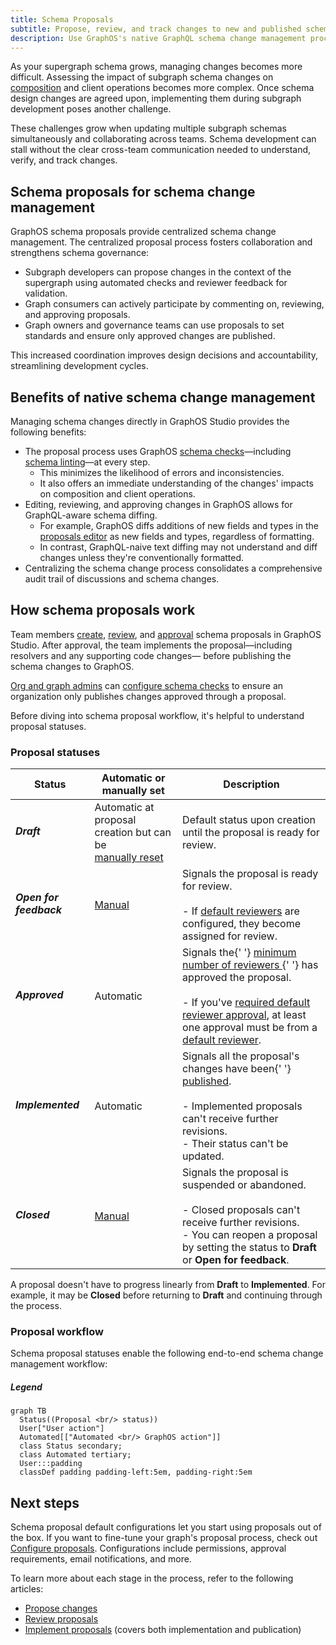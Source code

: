 ```yaml
---
title: Schema Proposals
subtitle: Propose, review, and track changes to new and published schemas
description: Use GraphOS's native GraphQL schema change management process propose, review, and track schema changes before and after publication.
---
```


<EnterpriseFeature linkWithAnchor="https://www.apollographql.com/pricing#collaboration"/>

As your supergraph schema grows, managing changes becomes more difficult.
Assessing the impact of subgraph schema changes on [composition](/federation/federated-types/composition/) and client operations becomes more complex.
Once schema design changes are agreed upon, implementing them during subgraph development poses another challenge.

These challenges grow when updating multiple subgraph schemas simultaneously and collaborating across teams.
Schema development can stall without the clear cross-team communication needed to understand, verify, and track changes.

## Schema proposals for schema change management

GraphOS schema proposals provide centralized schema change management.
The centralized proposal process fosters collaboration and strengthens schema governance:

- Subgraph developers can propose changes in the context of the supergraph using automated checks and reviewer feedback for validation.
- Graph consumers can actively participate by commenting on, reviewing, and approving proposals.
- Graph owners and governance teams can use proposals to set standards and ensure only approved changes are published.

This increased coordination improves design decisions and accountability, streamlining development cycles.

## Benefits of native schema change management

Managing schema changes directly in GraphOS Studio provides the following benefits:

- The proposal process uses GraphOS [schema checks](../schema-checks)&mdash;including [schema linting](../schema-linter)&mdash;at every step.
  - This minimizes the likelihood of errors and inconsistencies.
  - It also offers an immediate understanding of the changes' impacts on composition and client operations.
- Editing, reviewing, and approving changes in GraphOS allows for GraphQL-aware schema diffing.
  - For example, GraphOS diffs additions of new fields and types in the [proposals editor](./creation#edit-subgraph-schemas) as new fields and types, regardless of formatting.
  - In contrast, GraphQL-naive text diffing may not understand and diff changes unless they're conventionally formatted.
- Centralizing the schema change process consolidates a comprehensive audit trail of discussions and schema changes.

## How schema proposals work

Team members [create](./creation), [review](./review), and [approval](./review#approvals) schema proposals in GraphOS Studio. After approval, the team implements the proposal&mdash;including resolvers and any supporting code changes&mdash; before publishing the schema changes to GraphOS.

<SchemaProposalImplementationNote />

[Org and graph admins](../../org/members/#organization-wide-member-roles) can [configure schema checks](../schema-checks/#proposals-checks) to ensure an organization only publishes changes approved through a proposal.

Before diving into schema proposal workflow, it's helpful to understand proposal statuses.

### Proposal statuses

<table className="field-table">
  <thead>
    <tr>
      <th>Status</th>
      <th>Automatic or <br /> manually set</th>
      <th>Description</th>
    </tr>
  </thead>

<tbody>
<tr>
<td>

##### Draft

</td>
<td>
Automatic at proposal creation but can be <br/> <a href="./creation#change-proposal-status">manually reset</a>
</td>
<td>
Default status upon creation until the proposal is ready for review.
</td>
</tr>
<tr>
<td>

##### Open for feedback

</td>
<td><a href="./creation#change-proposal-status">Manual</a></td>
<td>Signals the proposal is ready for review.
<br/><br/>
- If <a href="./configuration/#default-reviewers">default reviewers</a> are configured, they become assigned for review.</td>
</tr>
<tr>
<td>

##### Approved

</td>
<td>Automatic</td>
<td>
Signals the{' '}
<a href="./configuration/#required-approvals">
minimum number of reviewers
</a>{' '}
has approved the proposal.
<br/> <br/>
- If you've <a href="./configuration/#require-default-reviewer-approval">required default reviewer approval</a>, at least one approval must be from a <a href="./configuration/#default-reviewers">default reviewer</a>.
</td>
</tr>
<tr>
<td>

##### Implemented

</td>
<td>Automatic</td>
<td>
Signals all the proposal's changes have been{' '}
<a href="../publishing-schemas">published</a>. <br />
<br /> - Implemented proposals can't receive further revisions. <br /> -
Their status can't be updated.
</td>
</tr>
<tr>
<td>

##### Closed

</td>
<td><a href="./creation#change-proposal-status">Manual</a></td>
<td>
Signals the proposal is suspended or abandoned. <br />
<br /> - Closed proposals can't receive further revisions. <br /> - You
can reopen a proposal by setting the status to <strong> Draft</strong> or <strong>Open for feedback</strong>.
</td>
</tr>
</tbody>
</table>

A proposal doesn't have to progress linearly from **Draft** to **Implemented**. For example, it may be **Closed** before returning to **Draft** and continuing through the process.

### Proposal workflow

Schema proposal statuses enable the following end-to-end schema change management workflow:

<SchemaProposalCreationMermaid />

<SchemaProposalReviewMermaid />

<SchemaProposalImplementationMermaid />

<SchemaProposalPublicationMermaid />

##### Legend

```mermaid
graph TB
  Status((Proposal <br/> status))
  User["User action"]
  Automated[["Automated <br/> GraphOS action"]]
  class Status secondary;
  class Automated tertiary;
  User:::padding
  classDef padding padding-left:5em, padding-right:5em
```

## Next steps

Schema proposal default configurations let you start using proposals out of the box. If you want to fine-tune your graph's proposal process, check out [Configure proposals](./configuration). Configurations include permissions, approval requirements, email notifications, and more.

To learn more about each stage in the process, refer to the following articles:

- [Propose changes](./creation)
- [Review proposals](./review)
- [Implement proposals](./implementation) (covers both implementation and publication)